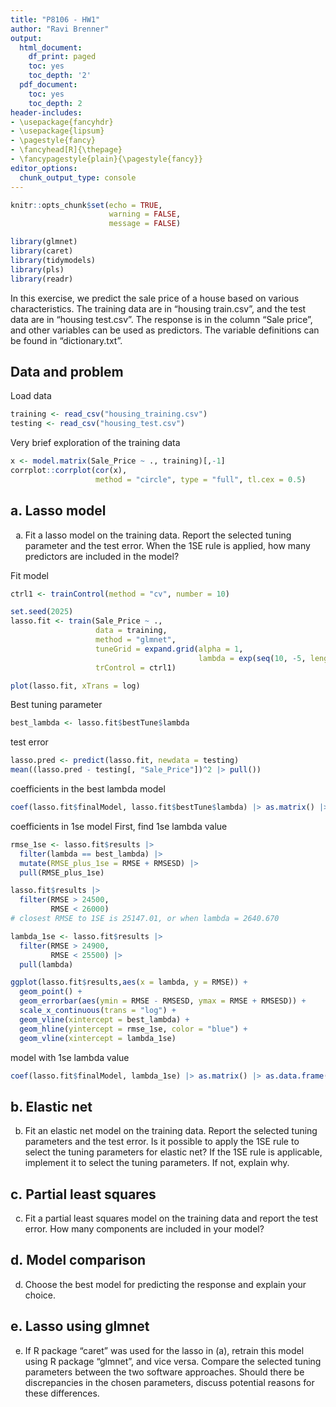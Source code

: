 ```yaml
---
title: "P8106 - HW1"
author: "Ravi Brenner"
output: 
  html_document:
    df_print: paged
    toc: yes
    toc_depth: '2'
  pdf_document:
    toc: yes
    toc_depth: 2
header-includes:
- \usepackage{fancyhdr}
- \usepackage{lipsum}
- \pagestyle{fancy}
- \fancyhead[R]{\thepage}
- \fancypagestyle{plain}{\pagestyle{fancy}}
editor_options: 
  chunk_output_type: console
---
```


```r
knitr::opts_chunk$set(echo = TRUE,
                      warning = FALSE,
                      message = FALSE)
```

```r
library(glmnet)
library(caret)
library(tidymodels)
library(pls)
library(readr)
```

In this exercise, we predict the sale price of a house based on various characteristics. The
training data are in “housing train.csv”, and the test data are in “housing test.csv”. The
response is in the column “Sale price”, and other variables can be used as predictors. The
variable definitions can be found in “dictionary.txt”.

## Data and problem

Load data
```r
training <- read_csv("housing_training.csv")
testing <- read_csv("housing_test.csv")
```

Very brief exploration of the training data
```r
x <- model.matrix(Sale_Price ~ ., training)[,-1]
corrplot::corrplot(cor(x),
                   method = "circle", type = "full", tl.cex = 0.5)
```



## a. Lasso model
(a) Fit a lasso model on the training data. Report the selected tuning parameter and
the test error. When the 1SE rule is applied, how many predictors are included in
the model?

Fit model
```r
ctrl1 <- trainControl(method = "cv", number = 10)

set.seed(2025)
lasso.fit <- train(Sale_Price ~ .,
                   data = training,
                   method = "glmnet",
                   tuneGrid = expand.grid(alpha = 1, 
                                          lambda = exp(seq(10, -5, length = 100))),
                   trControl = ctrl1)

plot(lasso.fit, xTrans = log)
```

Best tuning parameter
```r
best_lambda <- lasso.fit$bestTune$lambda
```

test error
```r
lasso.pred <- predict(lasso.fit, newdata = testing)
mean((lasso.pred - testing[, "Sale_Price"])^2 |> pull())
```


coefficients in the best lambda model
```r
coef(lasso.fit$finalModel, lasso.fit$bestTune$lambda) |> as.matrix() |> as.data.frame() |> filter(s1 > 0) |> nrow()
```

coefficients in 1se model
First, find 1se lambda value
```r

rmse_1se <- lasso.fit$results |>
  filter(lambda == best_lambda) |>
  mutate(RMSE_plus_1se = RMSE + RMSESD) |>
  pull(RMSE_plus_1se)

lasso.fit$results |>
  filter(RMSE > 24500,
         RMSE < 26000)
# closest RMSE to 1SE is 25147.01, or when lambda = 2640.670

lambda_1se <- lasso.fit$results |>
  filter(RMSE > 24900,
         RMSE < 25500) |>
  pull(lambda)

ggplot(lasso.fit$results,aes(x = lambda, y = RMSE)) +
  geom_point() + 
  geom_errorbar(aes(ymin = RMSE - RMSESD, ymax = RMSE + RMSESD)) +
  scale_x_continuous(trans = "log") +
  geom_vline(xintercept = best_lambda) +
  geom_hline(yintercept = rmse_1se, color = "blue") +
  geom_vline(xintercept = lambda_1se)
```

model with 1se lambda value
```r
coef(lasso.fit$finalModel, lambda_1se) |> as.matrix() |> as.data.frame() |> filter(s1 > 0) |> nrow()
```


## b. Elastic net
(b) Fit an elastic net model on the training data. Report the selected tuning parameters
and the test error. Is it possible to apply the 1SE rule to select the tuning parameters
for elastic net? If the 1SE rule is applicable, implement it to select the tuning
parameters. If not, explain why.

## c. Partial least squares
(c) Fit a partial least squares model on the training data and report the test error. How
many components are included in your model?

## d. Model comparison
(d) Choose the best model for predicting the response and explain your choice.

## e. Lasso using glmnet
(e) If R package “caret” was used for the lasso in (a), retrain this model using R package
“glmnet”, and vice versa. Compare the selected tuning parameters between the two
software approaches. Should there be discrepancies in the chosen parameters, discuss
potential reasons for these differences.